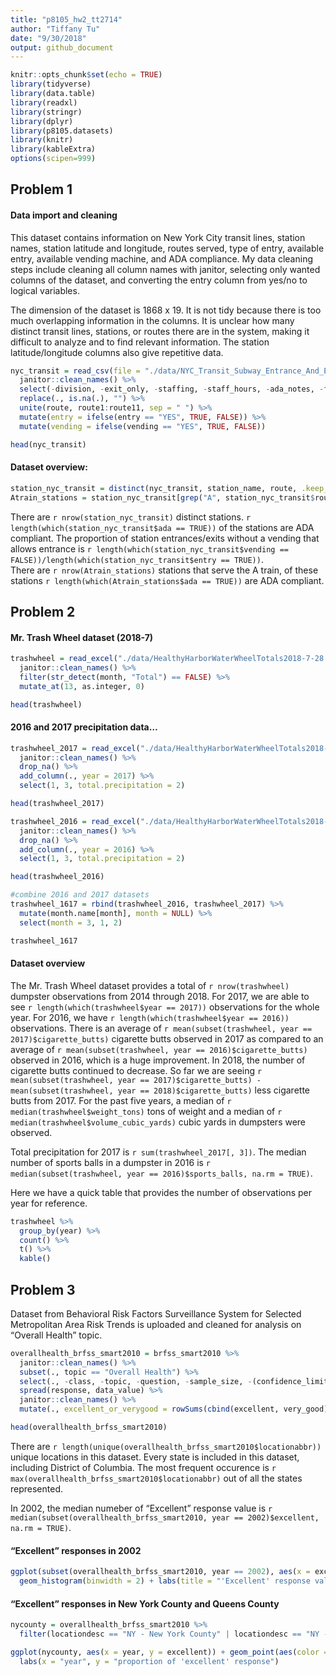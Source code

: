 ```yaml
---
title: "p8105_hw2_tt2714"
author: "Tiffany Tu"
date: "9/30/2018"
output: github_document
---
```


```r
knitr::opts_chunk$set(echo = TRUE)
library(tidyverse)
library(data.table)
library(readxl)
library(stringr)
library(dplyr)
library(p8105.datasets)
library(knitr)
library(kableExtra)
options(scipen=999)
```

## Problem 1
#### Data import and cleaning 
This dataset contains information on New York City transit lines, station names, station latitude and longitude, routes served, type of entry, available entry, available vending machine, and ADA compliance. My data cleaning steps include cleaning all column names with janitor, selecting only wanted columns of the dataset, and converting the entry column from yes/no to logical variables.  
  
The dimension of the dataset is 1868 x 19. It is not tidy because there is too much overlapping information in the columns. It is unclear how many distinct transit lines, stations, or routes there are in the system, making it difficult to analyze and to find relevant information. The station latitude/longitude columns also give repetitive data. 
```r
nyc_transit = read_csv(file = "./data/NYC_Transit_Subway_Entrance_And_Exit_Data.csv") %>% 
  janitor::clean_names() %>% 
  select(-division, -exit_only, -staffing, -staff_hours, -ada_notes, -free_crossover:-entrance_location) %>% 
  replace(., is.na(.), "") %>% 
  unite(route, route1:route11, sep = " ") %>% 
  mutate(entry = ifelse(entry == "YES", TRUE, FALSE)) %>% 
  mutate(vending = ifelse(vending == "YES", TRUE, FALSE)) 

head(nyc_transit)
```

#### Dataset overview: 
```r
station_nyc_transit = distinct(nyc_transit, station_name, route, .keep_all = TRUE)
Atrain_stations = station_nyc_transit[grep("A", station_nyc_transit$route), ]
```

There are `r nrow(station_nyc_transit)` distinct stations. `r length(which(station_nyc_transit$ada == TRUE))` of the stations are ADA compliant. The proportion of station entrances/exits without a vending that allows entrance is `r length(which(station_nyc_transit$vending == FALSE))/length(which(station_nyc_transit$entry == TRUE))`.  
There are `r nrow(Atrain_stations)` stations that serve the A train, of these stations `r length(which(Atrain_stations$ada == TRUE))` are ADA compliant.

## Problem 2
#### Mr. Trash Wheel dataset (2018-7)
```r
trashwheel = read_excel("./data/HealthyHarborWaterWheelTotals2018-7-28.xlsx", sheet = 1, range = cell_cols(1:14)) %>% 
  janitor::clean_names() %>% 
  filter(str_detect(month, "Total") == FALSE) %>% 
  mutate_at(13, as.integer, 0)

head(trashwheel)
```

#### 2016 and 2017 precipitation data...
```r
trashwheel_2017 = read_excel("./data/HealthyHarborWaterWheelTotals2018-7-28.xlsx", sheet = "2017 Precipitation", skip = 1) %>%
  janitor::clean_names() %>% 
  drop_na() %>% 
  add_column(., year = 2017) %>% 
  select(1, 3, total.precipitation = 2) 

head(trashwheel_2017)

trashwheel_2016 = read_excel("./data/HealthyHarborWaterWheelTotals2018-7-28.xlsx", sheet = "2016 Precipitation", skip = 1) %>% 
  janitor::clean_names() %>%
  drop_na() %>% 
  add_column(., year = 2016) %>% 
  select(1, 3, total.precipitation = 2)

head(trashwheel_2016)

#combine 2016 and 2017 datasets
trashwheel_1617 = rbind(trashwheel_2016, trashwheel_2017) %>% 
  mutate(month.name[month], month = NULL) %>% 
  select(month = 3, 1, 2)

trashwheel_1617
```

#### Dataset overview

The Mr. Trash Wheel dataset provides a total of `r nrow(trashwheel)` dumpster observations from 2014 through 2018. For 2017, we are able to see `r length(which(trashwheel$year == 2017))` observations for the whole year. For 2016, we have `r length(which(trashwheel$year == 2016))` observations. There is an average of `r mean(subset(trashwheel, year == 2017)$cigarette_butts)` cigarette butts observed in 2017 as compared to an average of `r mean(subset(trashwheel, year == 2016)$cigarette_butts)` observed in 2016, which is a huge improvement. In 2018, the number of cigarette butts continued to decrease. So far we are seeing `r mean(subset(trashwheel, year == 2017)$cigarette_butts) - mean(subset(trashwheel, year == 2018)$cigarette_butts)` less cigarette butts from 2017. For the past five years, a median of `r median(trashwheel$weight_tons)` tons of weight and a median of `r median(trashwheel$volume_cubic_yards)` cubic yards in dumpsters were observed.

Total precipitation for 2017 is `r sum(trashwheel_2017[, 3])`. The median number of sports balls in a dumpster in 2016 is `r median(subset(trashwheel, year == 2016)$sports_balls, na.rm = TRUE)`.

Here we have a quick table that provides the number of observations per year for reference.
```r
trashwheel %>% 
  group_by(year) %>%
  count() %>%
  t() %>% 
  kable()
```

## Problem 3
Dataset from Behavioral Risk Factors Surveillance System for Selected Metropolitan Area Risk Trends is uploaded and cleaned for analysis on "Overall Health" topic.

```r
overallhealth_brfss_smart2010 = brfss_smart2010 %>% 
  janitor::clean_names() %>%
  subset(., topic == "Overall Health") %>% 
  select(., -class, -topic, -question, -sample_size, -(confidence_limit_low:geo_location)) %>%
  spread(response, data_value) %>%
  janitor::clean_names() %>% 
  mutate(., excellent_or_verygood = rowSums(cbind(excellent, very_good)))

head(overallhealth_brfss_smart2010)
```

There are `r length(unique(overallhealth_brfss_smart2010$locationabbr))` unique locations in this dataset. Every state is included in this dataset, including District of Columbia. The most frequent occurence is `r max(overallhealth_brfss_smart2010$locationabbr)` out of all the states represented.  

In 2002, the median numeber of "Excellent" response value is `r median(subset(overallhealth_brfss_smart2010, year == 2002)$excellent, na.rm = TRUE)`.

#### "Excellent" responses in 2002
```r
ggplot(subset(overallhealth_brfss_smart2010, year == 2002), aes(x = excellent)) + 
  geom_histogram(binwidth = 2) + labs(title = "'Excellent' response values in 2002", x = "proportion of 'excellent' response")
```

#### "Excellent" responses in New York County and Queens County
```r
nycounty = overallhealth_brfss_smart2010 %>% 
  filter(locationdesc == "NY - New York County" | locationdesc == "NY - Queens County")

ggplot(nycounty, aes(x = year, y = excellent)) + geom_point(aes(color = locationdesc)) + 
  labs(x = "year", y = "proportion of 'excellent' response")
```
